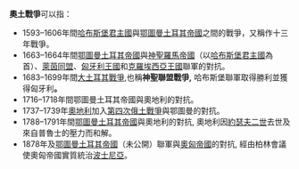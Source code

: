 '''奧土戰爭'''可以指：
*1593–1606年間[[哈布斯堡君主國|哈布斯堡君主國]]與[[鄂圖曼土耳其帝國|鄂圖曼土耳其帝國]]之間的戰爭，又稱作十三年戰爭。
*1663–1664年間[[鄂圖曼土耳其帝國|鄂圖曼土耳其帝國]]與[[神聖羅馬帝國|神聖羅馬帝國]]（以[[哈布斯堡君主國|哈布斯堡君主國]]為首）、[[萊茵同盟|萊茵同盟]]、[[匈牙利王國|匈牙利王國]]和[[克羅埃西亞王國|克羅埃西亞王國]]聯軍的對抗。
*1683–1699年間[[大土耳其战争|大土耳其戰爭]],也稱'''神聖聯盟戰爭,''' 哈布斯堡聯軍取得勝利並獲得匈牙利'''。'''
*1716–1718年間鄂圖曼土耳其帝國與奧地利的對抗。
*1737–1739年[[哈布斯堡君主國|奧地利]]加入[[第四次俄土战争|第四次俄土戰爭]]與鄂圖曼的對抗。
*1788–1791年間[[鄂圖曼土耳其帝國|鄂圖曼土耳其帝國]]與奧地利的對抗, 奧地利因[[约瑟夫二世_(神圣罗马帝国)|約瑟夫二世]]去世及來自普魯士的壓力而和解。
*1878年{{le|波士尼亞州（鄂圖曼土耳其帝國）|Bosnia Vilayet|波士尼亞州}}及[[鄂圖曼土耳其帝國|鄂圖曼土耳其帝國]]（未公開）聯軍與[[奧匈帝國|奧匈帝國]]的對抗, 經由柏林會議使奧匈帝國實質統治[[奧匈帝國統治下的波士尼亞和赫塞哥維納|波士尼亞]]。

{{消歧義|Cat=四字消歧義}}